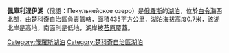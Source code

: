 '''佩庫利涅伊湖'''（俄語：Пекульнейское озеро）是[[俄羅斯|俄羅斯]]的[[湖泊|湖泊]]，位於[[白令海|白令海]]西北部，由[[楚科奇自治區|楚科奇自治區]]負責管轄，面積435平方公里，湖泊海拔高度0.7米，該湖北岸是高地，南面則是低地，湖岸被[[苔原|苔原]]覆蓋。

{{楚科奇自治区河流及湖泊}}
{{Russia-geo-stub}}
[[Category:俄羅斯湖泊|Category:俄羅斯湖泊]]
[[Category:楚科奇自治區湖泊|Category:楚科奇自治區湖泊]]